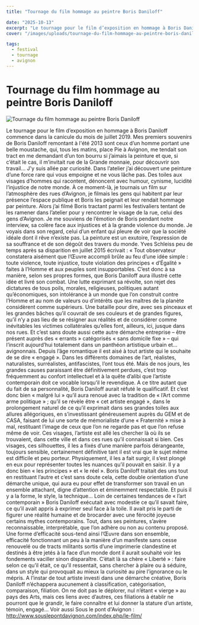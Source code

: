 ```yaml
---
title: "Tournage du film hommage au peintre Boris Daniloff"

date: "2025-10-13"
excerpt: "Le tournage pour le film d’exposition en hommage à Boris Daniloff commence dans la canicule du mois de juillet 2019. Mes premiers souvenirs de Boris D..."
cover: "/images/uploads/tournage-du-film-hommage-au-peintre-boris-daniloff-1.jpg"

tags:
  - festival
  - tournage
  - avignon
---
```


# Tournage du film hommage au peintre Boris Daniloff



![Tournage du film hommage au peintre Boris Daniloff](/images/uploads/tournage-du-film-hommage-au-peintre-boris-daniloff-1.jpg)

Le tournage pour le film d’exposition en hommage à Boris Daniloff commence dans la canicule du mois de juillet 2019. Mes premiers souvenirs de Boris Daniloff remontant à l'été 2013 sont ceux d’un homme portant une belle moustache, qui, tous les matins, place Pie à Avignon, me tendait son tract en me demandant d’un ton bourru si j’aimais la peinture et que, si c’était le cas, il m’invitait rue de la Grande monnaie, pour découvrir son travail… J'y suis allée par curiosité. Dans l’atelier j’ai découvert une peinture d’une force rare qui vous empoigne et ne vous lâche pas. Des toiles aux visages d’hommes qui racontent, dénoncent avec humour, cynisme, lucidité l’injustice de notre monde. À ce moment-là, je tournais un film sur l’atmosphère des rues d’Avignon, je filmais les gens qui habitent par leur présence l’espace publique et Boris les peignait et leur rendait hommage par peinture. Alors j’ai filmé Boris tractant parmi les festivaliers tentant de les ramener dans l’atelier pour y rencontrer le visage de la rue, celui des gens d’Avignon. Je me souviens de l’émotion de Boris pendant notre interview, sa colère face aux injustices et à la grande violence du monde. Je voyais dans son regard, celui d’un enfant qui pleure de voir que la société idéale dont il rêve n’existe pas. La peinture est un exutoire, l’expression de sa souffrance et de son dégoût des travers du monde. Yves Schleiss peu de temps après sa disparition en juillet 2015 écrivait : « Tout observateur constatera aisément que l’Œuvre accompli brûle au feu d’une idée simple : toute violence, toute injustice, toute violation des principes « d’Égalité » faites à l’Homme et aux peuples sont insupportables. C’est donc à sa manière, selon ses propres formes, que Boris Daniloff aura illustré cette idée et livré son combat. Une lutte exprimant sa révolte, son rejet des dictatures de tous poils, morales, religieuses, politiques autant qu’économiques, son intolérance à un monde que l’on construit contre l’Homme et au nom de valeurs ou d’intérêts que les maîtres de la planète considèrent comme supérieurs. Une bataille pour dire, avec ses pinceaux et les grandes bâches qu’il couvrait de ses couleurs et de grandes figures, qu’il n’y a pas lieu de se résigner aux réalités et de considérer comme inévitables les victimes collatérales qu’elles font, ailleurs, ici, jusque dans nos rues. Et c’est sans doute aussi cette autre démarche entreprise – être présent auprès des « errants » catégorisés « sans domicile fixe » – qui l’inscrit aujourd’hui totalement dans un panthéon artistique urbain et... avignonnais. Depuis l’âge romantique il est aisé à tout artiste qui le souhaite de se dire « engagé ». Dans les différents domaines de l’art, réalistes, naturalistes, surréalistes, antifascistes, l’ont tous été. Mais de nos jours, les grandes causes paraissant être définitivement perdues, c’est trop fréquemment au confort intellectuel et à la quête d’alibi que l’artiste contemporain doit ce vocable lorsqu’il le revendique. A ce titre autant que du fait de sa personnalité, Boris Daniloff aurait réfuté le qualificatif. Et c’est donc bien « malgré lui » qu’il aura renoué avec la tradition de « l’Art comme arme politique » ; qu’il se révèle être « cet artiste engagé », dans le prolongement naturel de ce qu’il exprimait dans ses grandes toiles aux allures allégoriques, en s’investissant généreusement auprès du GEM et de CASA, faisant de lui une sorte de mémorialiste d’une « Fraternité » mise à mal, restituant l’image de ceux que l’on ne regarde pas et que l’on refuse même de voir. Ces visages, l’artiste est allé les chercher là où ils se trouvaient, dans cette ville et dans ces rues qu’il connaissait si bien. Ces visages, ces silhouettes, il les a fixés d’une manière parfois dérangeante, toujours sensible, certainement définitive tant il est vrai que le sujet même est difficile et peu porteur. Physiquement, il les a fait surgir, il s’est plongé en eux pour représenter toutes les nuances qu’il pouvait en saisir. Il y a donc bien « les principes » et « le réel ». Boris Daniloff traitait des uns tout en restituant l’autre et c’est sans doute cela, cette double orientation d’une démarche unique, qui aura eu pour effet de transformer son travail en un ensemble attachant, digne d’attention et éminemment respectable. Et puis il y a la forme, le style, la technique... Loin de certaines tendances de « l’art contemporain » Boris Daniloff exécutait avec modestie ce qu’il savait faire, ce qu’il avait appris à exprimer seul face à la toile. Il avait pris le parti de figurer une réalité humaine et de brocarder avec une férocité joyeuse certains mythes contemporains. Tout, dans ses peintures, s’avère reconnaissable, interprétable, que l’on adhère ou non au contenu proposé. Une forme d’efficacité sous-tend ainsi l’Œuvre dans son ensemble, efficacité fonctionnant un peu à la manière d’un manifeste sans cesse renouvelé ou de tracts militants sortis d’une imprimerie clandestine et destinés à être jetés à la face d’un monde dont il aurait souhaité voir les fondements vaciller sinon disparaître. C’était là sa chère « Liberté » : faire selon ce qu’il était, ce qu’il ressentait, sans chercher à plaire ou à séduire, dans un style qui provoquait au mieux la curiosité au pire l’ignorance ou le mépris. A l’instar de tout artiste investi dans une démarche créative, Boris Daniloff n’échappera aucunement à classification, catégorisation, comparaison, filiation. On ne doit pas le déplorer, nul n’étant « vierge » au pays des Arts, mais ces liens avec d’autres, ces filiations à établir ne pourront que le grandir, le faire connaître et lui donner la stature d’un artiste, témoin, engagé... Voir aussi Sous le pont d'Avignon : http://www.souslepontdavignon.com/index.php/le-film/
